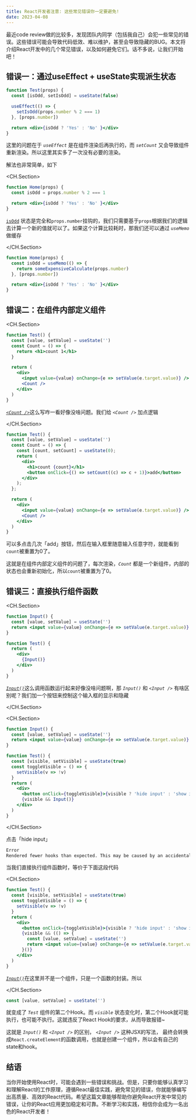 ```yaml
---
title: React开发者注意: 这些常见错误你一定要避免!
date: 2023-04-08
---
```


最近code review做的比较多，发现团队内同学（包括我自己）会犯一些常见的错误。这些错误可能会导致代码低效、难以维护，甚至会导致隐藏的BUG。本文将介绍React开发中的几个常见错误，以及如何避免它们。话不多说，让我们开始吧！

## 错误一：通过useEffect + useState实现派生状态

```jsx
function Test(props) {
  const [isOdd, setIsOdd] = useState(false)

  useEffect(() => {
    setIsOdd(props.number % 2 === 1)
  }, [props.number])

  return <div>{isOdd ? 'Yes' : 'No' }</div>
}
```

这里的问题在于 _`useEffect`_ 是在组件渲染后再执行的，而 _`setCount`_ 又会导致组件重新渲染。所以这里其实多了一次没有必要的渲染。

解法也非常简单，如下

<CH.Section>

```jsx
function Home(props) {
  const isOdd = props.number % 2 === 1

  return <div>{isOdd ? 'Yes' : 'No' }</div>
}
```

[`isOdd`](focus://2) 状态是完全和`props.number`挂钩的，我们只需要基于`props`根据我们的逻辑去计算一个新的值就可以了。如果这个计算比较耗时，那我们还可以通过 _`useMemo`_ 做缓存

</CH.Section>

```jsx
function Home(props) {
  const isOdd = useMemo(() => {
    return someExpensiveCalculate(props.number)
  }, [props.number])

  return <div>{isOdd ? 'Yes' : 'No' }</div>
}
```

## 错误二：在组件内部定义组件

<CH.Section>

```jsx
function Test() {
  const [value, setValue] = useState('')
  const Count = () => {
    return <h1>count 1</h1>
  }

  return (
    <div>
      <input value={value} onChange={e => setValue(e.target.value)} />
      <Count />
    </div>
  )
}
```

[_`<Count />`_](focus://3:5)这么写咋一看好像没啥问题。我们给 _`<Count />`_ 加点逻辑

</CH.Section>

```jsx
function Test() {
  const [value, setValue] = useState('')
  const Count = () => {
    const [count, setCount] = useState(0);
    return (
      <div>
        <h1>count {count}</h1>
        <button onClick={() => setCount((c) => c + 1)}>add</button>
      </div>
    );
  };

  return (
    <div>
      <input value={value} onChange={e => setValue(e.target.value)} />
      <Count />
    </div>
  )
}
```

<CodeSandbox id="react-common-mistake-forked-t7he70" />

可以多点击几次「add」按钮，然后在输入框里随意输入任意字符，就能看到`count`被重置为0了。

这就是在组件内部定义组件的问题了，每次渲染，_`Count`_ 都是一个新组件，内部的状态也会重新初始化，所以`count`被重置为了0。

## 错误三：直接执行组件函数

<CH.Section>

```jsx
function Input() {
  const [value, setValue] = useState('')
  return <input value={value} onChange={e => setValue(e.target.value)} />
}

function Test() {
  return (
    <div>
      {Input()}
    </div>
  )
}
```


[_`Input()`_](focus://9)这么调用函数运行起来好像没啥问题啊，那 _`Input()`_ 和 _`<Input />`_ 有啥区别呢？我们加一个按钮来控制这个输入框的显示和隐藏

</CH.Section>

<CH.Section>

```jsx
function Input() {
  const [value, setValue] = useState('')
  return <input value={value} onChange={e => setValue(e.target.value)} />
}

function Test() {
  const [visible, setVisible] = useState(true)
  const toggleVisible = () => {
    setVisible(v => !v)
  }
  return (
    <div>
      <button onClick={toggleVisible}>{visible ? 'hide input' : 'show input'}</button>
      {visible && Input()}
    </div>
  )
}
```

</CH.Section>

<CodeSandbox id="react-common-mistake-13h7s5" />

点击「hide input」

```bash
Error
Rendered fewer hooks than expected. This may be caused by an accidental early return statement.
```

当我们直接执行组件函数时，等价于下面这段代码

<CH.Section>

```jsx input.jsx
function Test() {
  const [visible, setVisible] = useState(true)
  const toggleVisible = () => {
    setVisible(v => !v)
  }
  return (
    <div>
      <button onClick={toggleVisible}>{visible ? 'hide input' : 'show input'}</button>
      {visible && (() => {
        const [value, setValue] = useState('')
        return <input value={value} onChange={e => setValue(e.target.value)} />
      }()}
    </div>
  )
}
```

[_`Input()`_](focus://9:12)在这里并不是一个组件，只是一个函数的封装。所以

</CH.Section>

```jsx
const [value, setValue] = useState('')
```

就变成了 _`Test`_ 组件的第二个Hook。而 _`visible`_ 状态变化时，第二个Hook就可能执行，也可能不执行。这就违反了React Hook的要求，从而导致报错~

这就是 _`Input()`_ 和 _`<Input />`_ 的区别， _`<Input />`_  这种JSX的写法， 最终会转换成`React.createElement`的函数调用，也就是创建一个组件，所以会有自己的state和hook。


## 结语

当你开始使用React时，可能会遇到一些错误和挑战。但是，只要你能够认真学习和理解React的工作原理，遵循React最佳实践，避免常见的错误，你就能够编写出高质量、高效的React代码。希望这篇文章能够帮助你避免React开发中常见的错误，让你的React应用更加稳定和可靠。不断学习和实践，相信你会成为一名出色的React开发者！
